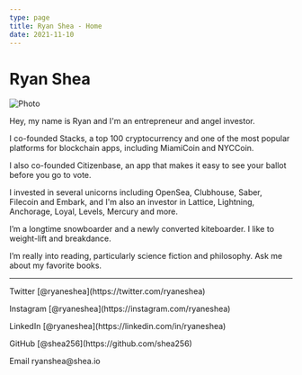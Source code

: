 ```yaml
---
type: page
title: Ryan Shea - Home
date: 2021-11-10
---
```


# Ryan Shea


<p>
  <Image src="/images/ryan-bike-sq.jpeg" alt="Photo" width={660} height={660} priority className="next-image" />
</p>

Hey, my name is Ryan and I'm an entrepreneur and angel investor.

I co-founded Stacks, a top 100 cryptocurrency and one of the most popular platforms for blockchain apps, including MiamiCoin and NYCCoin.

I also co-founded Citizenbase, an app that makes it easy to see your ballot before you go to vote.

I invested in several unicorns including OpenSea, Clubhouse, Saber, Filecoin and Embark, and I'm also an investor in Lattice, Lightning, Anchorage, Loyal, Levels, Mercury and more.

I’m a longtime snowboarder and a newly converted kiteboarder. I like to weight-lift and breakdance.

I’m really into reading, particularly science fiction and philosophy. Ask me about my favorite books.

---

<div>
  <p>
    Twitter [@ryaneshea](https://twitter.com/ryaneshea)
  </p>
  <p>
    Instagram [@ryaneshea](https://instagram.com/ryaneshea)
  </p>
  <p>
    LinkedIn [@ryaneshea](https://linkedin.com/in/ryaneshea)
  </p>
  <p>
    GitHub [@shea256](https://github.com/shea256)
  </p>
  <p>
    Email ryanshea@shea.io
  </p>
</div>
